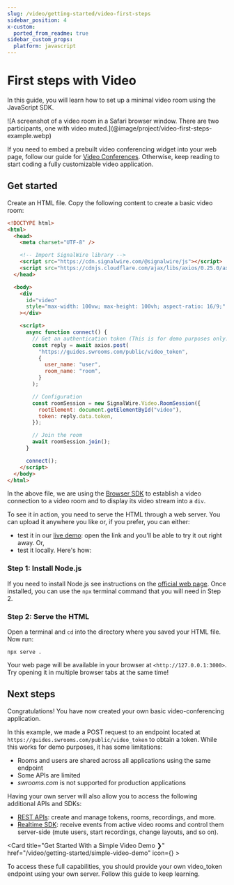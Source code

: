 ```yaml
---
slug: /video/getting-started/video-first-steps
sidebar_position: 4
x-custom:
  ported_from_readme: true
sidebar_custom_props:
  platform: javascript
---
```


# First steps with Video

In this guide, you will learn how to set up a minimal video room using the JavaScript SDK.

<Frame caption="The end result.">
![A screenshot of a video room in a Safari browser window. There are two participants, one with video muted.](@image/project/video-first-steps-example.webp)
</Frame>

If you need to embed a prebuilt video conferencing widget into your web page, follow our guide for [Video Conferences](/video/conference). Otherwise, keep reading to start coding a fully customizable video application.

## Get started

Create an HTML file. Copy the following content to create a basic video room:

```html
<!DOCTYPE html>
<html>
  <head>
    <meta charset="UTF-8" />

    <!-- Import SignalWire library -->
    <script src="https://cdn.signalwire.com/@signalwire/js"></script>
    <script src="https://cdnjs.cloudflare.com/ajax/libs/axios/0.25.0/axios.min.js"></script>
  </head>

  <body>
    <div
      id="video"
      style="max-width: 100vw; max-height: 100vh; aspect-ratio: 16/9;"
    ></div>

    <script>
      async function connect() {
        // Get an authentication token (This is for demo purposes only. Not for production use!)
        const reply = await axios.post(
          "https://guides.swrooms.com/public/video_token",
          {
            user_name: "user",
            room_name: "room",
          }
        );

        // Configuration
        const roomSession = new SignalWire.Video.RoomSession({
          rootElement: document.getElementById("video"),
          token: reply.data.token,
        });

        // Join the room
        await roomSession.join();
      }

      connect();
    </script>
  </body>
</html>
```

In the above file, we are using the [Browser SDK](/sdks/browser-sdk) to establish a video connection to a video room and to display its video stream into a `div`.

To see it in action, you need to serve the HTML through a web server. You can upload it anywhere you like or, if you prefer, you can either:

- test it in our [live demo](https://codesandbox.io/s/getting-started-42v0s?file=/index.html): open the link and you'll be able to try it out right away. Or,
- test it locally. Here's how:

### Step 1: Install Node.js

If you need to install Node.js see instructions on the [official web page](https://nodejs.org/en/). Once installed, you can use the `npx` terminal command that you will need in Step 2.

### Step 2: Serve the HTML

Open a terminal and `cd` into the directory where you saved your HTML file. Now run:

```shell
npx serve .
```

Your web page will be available in your browser at `<http://127.0.0.1:3000>`. Try opening it in multiple browser tabs at the same time!

## Next steps

Congratulations! You have now created your own basic video-conferencing application.

In this example, we made a POST request to an endpoint located at `https://guides.swrooms.com/public/video_token` to obtain a token. While this works for demo purposes, it has some limitations:

- Rooms and users are shared across all applications using the same endpoint
- Some APIs are limited
- _swrooms.com_ is not supported for production applications

Having your own server will also allow you to access the following additional APIs and SDKs:

- [REST APIs](/rest): create and manage tokens, rooms, recordings, and more.
- [Realtime SDK](/sdks/relay-realtime-sdk/): receive events from active video rooms and control them server-side (mute users, start recordings, change layouts, and so on).


<Card title="Get Started With a Simple Video Demo ❯" href="/video/getting-started/simple-video-demo" icon={<FaVideo />} >

To access these full capabilities, you should provide your own video_token endpoint using your own server. Follow this guide to keep learning.

</Card>
